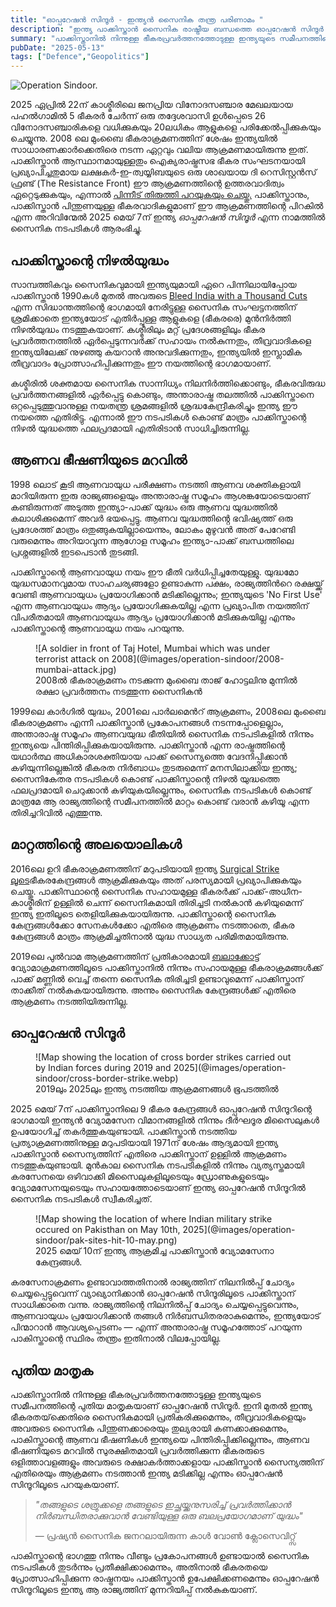 ```yaml
---
title: "ഓപ്പറേഷൻ സിന്ദൂർ - ഇന്ത്യൻ സൈനിക തന്ത്ര പരിണാമം "
description: "ഇന്ത്യ പാക്കിസ്താൻ സൈനിക രാഷ്ട്രീയ ബന്ധത്തെ ഓപ്പറേഷൻ സിന്ദൂർ എങ്ങനെ മാറ്റുന്നു എന്ന് ഒരു അവലോകനം."
summary: "പാക്കിസ്താനിൽ നിന്നുള്ള ഭീകരപ്രവർത്തനത്തോടുള്ള ഇന്ത്യയുടെ സമീപനത്തിന്റെ പുതിയ മാതൃകയായ ഓപ്പറേഷൻ സിന്ദൂറിനെക്കുറിച്ചു ചരിത്രപരമായ ഒരവലോകനം."
pubDate: "2025-05-13"
tags: ["Defence","Geopolitics"]
---
```


![Operation Sindoor.](@images/operation-sindoor/op-sindoor.png)

2025 ഏപ്രിൽ 22ന് കാശ്മീരിലെ ജനപ്രിയ വിനോദസഞ്ചാര മേഖലയായ പഹൽഗാമിൽ 5 ഭീകരർ ചേർന്ന് ഒരു തദ്ദേശവാസി ഉൾപ്പെടെ 26 വിനോദസഞ്ചാരികളെ വധിക്കുകയും 20ലധികം ആളുകളെ പരിക്കേൽപ്പിക്കുകയും ചെയ്യുന്നു. 2008 ലെ മുംബൈ ഭീകരാക്രമണത്തിന് ശേഷം ഇന്ത്യയിൽ സാധാരണക്കാർക്കെതിരെ നടന്ന ഏറ്റവും വലിയ ആക്രമണമായിരുന്നു ഇത്. പാക്കിസ്താൻ ആസ്ഥാനമായുള്ളതും ഐക്യരാഷ്ട്രസഭ ഭീകര സംഘടനയായി പ്രഖ്യാപിച്ചതുമായ ലക്ഷകർ-ഇ-ത്വയ്യിബയുടെ ഒരു ശാഖയായ ദി റെസിസ്റ്റൻസ് ഫ്രണ്ട് (The Resistance Front) ഈ ആക്രമണത്തിന്റെ ഉത്തരവാദിത്വം ഏറ്റെടുക്കുകയും, എന്നാൽ [പിന്നീട് തിരുത്തി പറയുകയും ചെയ്തു.](https://www.thehindu.com/news/national/as-pressure-mounts-trf-denies-involvement-in-pahalgam-attack/article69495143.ece) പാക്കിസ്താനും, പാക്കിസ്താൻ പിന്തുണയുള്ള ഭീകരവാദികളുമാണ് ഈ ആക്രമണത്തിന്റെ പിറകിൽ എന്ന അറിവിന്മേൽ 2025 മെയ് 7ന് ഇന്ത്യ *ഓപ്പറേഷൻ സിന്ദൂർ* എന്ന നാമത്തിൽ സൈനിക നടപടികൾ ആരംഭിച്ചു.

## പാക്കിസ്താന്റെ നിഴൽയുദ്ധം

സാമ്പത്തികവും സൈനികവുമായി ഇന്ത്യയുമായി ഏറെ പിന്നിലായിപ്പോയ പാക്കിസ്താൻ 1990കൾ മുതൽ അവരുടെ [Bleed India with a Thousand Cuts](https://en.wikipedia.org/wiki/Bleed_India_with_a_Thousand_Cuts) എന്ന സിദ്ധാന്തത്തിന്റെ ഭാഗമായി നേരിട്ടുള്ള സൈനിക സംഘട്ടനത്തിന് ശ്രമിക്കാതെ ഇന്ത്യയോട് എതിർപ്പുള്ള ആളുകളെ (ഭീകരരെ) മുൻനിർത്തി നിഴൽയുദ്ധം നടത്തുകയാണ്. കശ്മീരിലും മറ്റ് പ്രദേശങ്ങളിലും ഭീകര പ്രവർത്തനത്തിൽ ഏർപ്പെടുന്നവർക്ക് സഹായം നൽകുന്നതും, തീവ്രവാദികളെ ഇന്ത്യയിലേക്ക് നുഴഞ്ഞു കയറാൻ അനുവദിക്കുന്നതും, ഇന്ത്യയിൽ ഇസ്ലാമിക തീവ്രവാദം പ്രോത്സാഹിപ്പിക്കുന്നതും ഈ നയത്തിന്റെ ഭാഗമായാണ്.

കശ്മീരിൽ ശക്തമായ സൈനിക സാന്നിധ്യം നിലനിർത്തിക്കൊണ്ടും, ഭീകരവിരുദ്ധ പ്രവർത്തനങ്ങളിൽ ഏർപ്പെട്ടു കൊണ്ടും, അന്താരാഷ്ട്ര തലത്തിൽ പാക്കിസ്താനെ ഒറ്റപ്പെടുത്തുവാനുള്ള നയതന്ത്ര ശ്രമങ്ങളിൽ ശ്രദ്ധകേന്ദ്രീകരിച്ചും ഇന്ത്യ ഈ നയത്തെ എതിരിട്ടു. എന്നാൽ ഈ നടപടികൾ കൊണ്ട് മാത്രം പാക്കിസ്താന്റെ നിഴൽ യുദ്ധത്തെ ഫലപ്രദമായി എതിരിടാൻ സാധിച്ചിരുന്നില്ല.

## ആണവ ഭീഷണിയുടെ മറവിൽ

1998 ലൊട്  കൂടി ആണവായുധ പരീക്ഷണം നടത്തി ആണവ ശക്തികളായി മാറിയിരുന്ന ഇരു രാജ്യങ്ങളെയും അന്താരാഷ്ട്ര  സമൂഹം ആശങ്കയോടെയാണ് കണ്ടിരുന്നത് അടുത്ത ഇന്ത്യാ-പാക്ക് യുദ്ധം ഒരു ആണവ യുദ്ധത്തിൽ കലാശിക്കുമെന്ന് അവർ ഭയപ്പെട്ടു. ആണവ യുദ്ധത്തിൻ്റെ ഭവിഷ്യത്ത് ഒരു പ്രദേശത്ത് മാത്രം ഒതുങ്ങുകയില്ലായെന്നും, ലോകം മുഴുവൻ അത് പേറേണ്ടി വരുമെന്നും അറിയാവുന്ന ആഗോള സമൂഹം ഇന്ത്യാ-പാക്ക് ബന്ധത്തിലെ പ്രശ്നങ്ങളിൽ ഇടപെടാൻ തുടങ്ങി.

പാക്കിസ്താന്റെ ആണവായുധ നയം ഈ ഭീതി വർധിപ്പിച്ചതേയുള്ളു. യുദ്ധമോ യുദ്ധസമാനവുമായ സാഹചര്യങ്ങളോ ഉണ്ടാകുന്ന പക്ഷം, രാജ്യത്തിൻറെ രക്ഷയ്ക്ക് വേണ്ടി ആണവായുധം പ്രയോഗിക്കാൻ മടിക്കില്ലെന്നും; ഇന്ത്യയുടെ 'No First Use' എന്ന ആണവായുധം ആദ്യം പ്രയോഗിക്കുകയില്ല എന്ന പ്രഖ്യാപിത നയത്തിന് വിപരീതമായി ആണവായുധം ആദ്യം പ്രയോഗിക്കാൻ മടിക്കുകയില്ല എന്നും പാക്കിസ്താന്റെ ആണവായുധ നയം പറയുന്നു.

<figure>
  ![A soldier in front of Taj Hotel, Mumbai which was under terrorist attack on 2008](@images/operation-sindoor/2008-mumbai-attack.jpg)
  <figcaption>2008ൽ ഭീകരാക്രമണം നടക്കുന്ന മുംബൈ താജ് ഹോട്ടലിനു മുന്നിൽ രക്ഷാ പ്രവർത്തനം നടത്തുന്ന സൈനികൻ</figcaption>
</figure>

1999ലെ കാർഗിൽ യുദ്ധം, 2001ലെ പാർലമെൻറ് ആക്രമണം, 2008ലെ മുംബൈ ഭീകരാക്രമണം എന്നീ പാക്കിസ്താൻ പ്രകോപനങ്ങൾ നടന്നപ്പോളെല്ലാം, അന്താരാഷ്ട്ര സമൂഹം ആണവയുദ്ധ ഭീതിയിൽ സൈനിക നടപടികളിൽ നിന്നും ഇന്ത്യയെ പിന്തിരിപ്പിക്കുകയായിരുന്നു. പാക്കിസ്താൻ എന്ന രാഷ്ട്രത്തിന്റെ യഥാർത്ഥ അധികാരശക്തിയായ പാക്ക് സൈന്യത്തെ വേദനിപ്പിക്കാൻ കഴിയുന്നില്ലെങ്കിൽ ഭീകരത നിർബാധം തുടരുമെന്ന് മനസിലാക്കിയ ഇന്ത്യ; സൈനികേതര നടപടികൾ കൊണ്ട് പാക്കിസ്താന്റെ നിഴൽ യുദ്ധത്തെ ഫലപ്രദമായി ചെറുക്കാൻ കഴിയുകയില്ലെന്നും, സൈനിക നടപടികൾ കൊണ്ട് മാത്രമേ ആ രാജ്യത്തിന്റെ സമീപനത്തിൽ മാറ്റം കൊണ്ട് വരാൻ കഴിയൂ എന്ന തിരിച്ചറിവിൽ എത്തുന്നു.

## മാറ്റത്തിന്റെ അലയൊലികൾ

2016ലെ ഉറി ഭീകരാക്രമണത്തിന് മറുപടിയായി ഇന്ത്യ [Surgical Strike ലൂടെ](https://en.wikipedia.org/wiki/2016_Indian_Line_of_Control_strike)ഭീകരകേന്ദ്രങ്ങൾ ആക്രമിക്കുകയും അത് പരസ്യമായി പ്രഖ്യാപിക്കുകയും ചെയ്തു. പാക്കിസ്ഥാന്റെ സൈനിക സഹായമുള്ള ഭീകരർക്ക് പാക്ക്-അധീന-കാശ്മീരിന് ഉള്ളിൽ ചെന്ന് സൈനികമായി തിരിച്ചടി നൽകാൻ കഴിയുമെന്ന് ഇന്ത്യ ഇതിലൂടെ തെളിയിക്കുകയായിരുന്നു. പാക്കിസ്താന്റെ സൈനിക കേന്ദ്രങ്ങൾക്കോ സേനകൾക്കോ എതിരെ ആക്രമണം നടത്താതെ, ഭീകര കേന്ദ്രങ്ങൾ മാത്രം ആക്രമിച്ചതിനാൽ യുദ്ധ സാധ്യത പരിമിതമായിരുന്നു.

2019ലെ പുൽവാമ ആക്രമണത്തിന് പ്രതികാരമായി [ബലാക്കോട്ട്](https://en.wikipedia.org/wiki/2019_Balakot_airstrike) വ്യോമാക്രമണത്തിലൂടെ പാക്കിസ്താനിൽ നിന്നും സഹായമുള്ള ഭീകരാക്രമങ്ങൾക്ക് പാക്ക് മണ്ണിൽ വെച്ച് തന്നെ സൈനിക തിരിച്ചടി ഉണ്ടാവുമെന്ന് പാക്കിസ്താന് താക്കീത് നൽകുകയായിരുന്നു. അന്നും സൈനിക കേന്ദ്രങ്ങൾക്ക് എതിരെ ആക്രമണം നടത്തിയിരുന്നില്ല.

## ഓപ്പറേഷൻ സിന്ദൂർ

<figure>
  ![Map showing the location of cross border strikes carried out by Indian forces during 2019 and 2025](@images/operation-sindoor/cross-border-strike.webp)
  <figcaption>2019ലും 2025ലും ഇന്ത്യ നടത്തിയ ആക്രമണങ്ങൾ ഭൂപടത്തിൽ</figcaption>
</figure>

2025 മെയ് 7ന് പാക്കിസ്താനിലെ 9 ഭീകര കേന്ദ്രങ്ങൾ ഓപ്പറേഷൻ സിന്ദൂറിന്റെ ഭാഗമായി ഇന്ത്യൻ വ്യോമസേന വിമാനങ്ങളിൽ നിന്നും ദീർഘദൂര മിസൈലുകൾ ഉപയോഗിച്ച് തകർത്തുകയുണ്ടായി. പാക്കിസ്താൻ നടത്തിയ പ്രത്യാക്രമണത്തിനുള്ള മറുപടിയായി 1971ന് ശേഷം ആദ്യമായി ഇന്ത്യ പാക്കിസ്താൻ സൈന്യത്തിന് എതിരെ പാക്കിസ്താന് ഉള്ളിൽ ആക്രമണം നടത്തുകയുണ്ടായി. മുൻകാല സൈനിക നടപടികളിൽ നിന്നും വ്യത്യസ്തമായി കരസേനയെ ഒഴിവാക്കി മിസൈലുകളിലൂടെയും ഡ്രോണുകളുടെയും വ്യോമസേനയുടെയും സഹായത്തോടെയാണ് ഇന്ത്യ ഓപ്പറേഷൻ സിന്ദൂറിൽ സൈനിക നടപടികൾ സ്വീകരിച്ചത്.

<figure>
  ![Map showing the location of where Indian military strike occured on Pakisthan on May 10th, 2025](@images/operation-sindoor/pak-sites-hit-10-may.png)
  <figcaption>2025 മെയ് 10ന് ഇന്ത്യ ആക്രമിച്ച പാക്കിസ്താൻ വ്യോമസേനാ കേന്ദ്രങ്ങൾ.</figcaption>
</figure>

കരസേനാക്രമണം ഉണ്ടാവാത്തതിനാൽ രാജ്യത്തിന് നിലനിൽപ്പ് ചോദ്യം ചെയ്യപ്പെട്ടുവെന്ന് വ്യാഖ്യാനിക്കാൻ ഓപ്പറേഷൻ സിന്ദൂരിലൂടെ പാക്കിസ്താന് സാധിക്കാതെ വന്നു. രാജ്യത്തിന്റെ നിലനിൽപ്പ് ചോദ്യം ചെയ്യപ്പെട്ടുവെന്നും, ആണവായുധം പ്രയോഗിക്കാൻ തങ്ങൾ നിർബന്ധിതരരാകുമെന്നും, ഇന്ത്യയോട് പിന്മാറാൻ ആവശ്യപ്പെടണം — എന്ന് അന്താരാഷ്ട്ര സമൂഹത്തോട് പറയുന്ന പാകിസ്താന്റെ സ്ഥിരം തന്ത്രം ഇതിനാൽ വിലപ്പോയില്ല.

## പുതിയ മാതൃക

പാക്കിസ്താനിൽ നിന്നുള്ള ഭീകരപ്രവർത്തനത്തോടുള്ള ഇന്ത്യയുടെ സമീപനത്തിന്റെ പുതിയ മാതൃകയാണ് ഓപ്പറേഷൻ സിന്ദൂർ. ഇനി മുതൽ ഇന്ത്യ ഭീകരതയ്‌ക്കെതിരെ സൈനികമായി പ്രതികരിക്കുമെന്നും, തീവ്രവാദികളെയും അവരുടെ സൈനിക പിന്തുണക്കാരെയും തുല്യരായി കണക്കാക്കുമെന്നും, പാകിസ്താന്റെ ആണവ ഭീഷണികൾ ഇന്ത്യയെ പിന്തിരിപ്പിക്കില്ലെന്നും, ആണവ ഭീഷണിയുടെ മറവിൽ സുരക്ഷിതമായി പ്രവർത്തിക്കുന്ന ഭീകരരുടെ ഒളിത്താവളങ്ങളും അവരുടെ രക്ഷാകർത്താക്കളായ പാക്കിസ്താൻ സൈന്യത്തിന് എതിരെയും ആക്രമണം നടത്താൻ ഇന്ത്യ മടിക്കില്ല എന്നും ഓപ്പറേഷൻ സിന്ദൂറിലൂടെ പറയുകയാണ്.

> *"തങ്ങളുടെ ശത്രുക്കളെ തങ്ങളുടെ ഇച്ഛയ്ക്കനുസരിച്ച് പ്രവർത്തിക്കാൻ നിർബന്ധിതരാക്കുവാൻ വേണ്ടിയുള്ള ഒരു ബലപ്രയോഗമാണ് യുദ്ധം"*
>
> — പ്രഷ്യൻ സൈനിക ജനറലായിരുന്ന കാൾ വോൺ ക്ലോസെവിറ്റ്സ്

പാകിസ്താന്റെ ഭാഗത്തു നിന്നും വീണ്ടും പ്രകോപനങ്ങൾ ഉണ്ടായാൽ സൈനിക നടപടികൾ തുടർന്നും പ്രതീക്ഷിക്കാമെന്നും, അതിനാൽ ഭീകരതയെ പ്രോത്സാഹിപ്പിക്കുന്ന രാഷ്ട്രനയം പാക്കിസ്താൻ ഉപേക്ഷിക്കണമെന്നും ഓപ്പറേഷൻ സിന്ദൂറിലൂടെ ഇന്ത്യ ആ രാജ്യത്തിന് മുന്നറിയിപ്പ് നൽകുകയാണ്.
